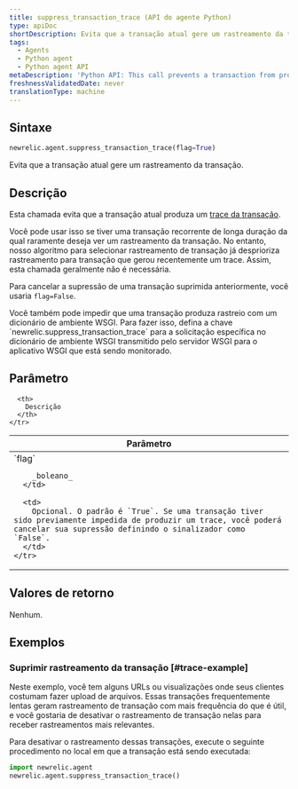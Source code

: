 ```yaml
---
title: suppress_transaction_trace (API do agente Python)
type: apiDoc
shortDescription: Evita que a transação atual gere um rastreamento da transação.
tags:
  - Agents
  - Python agent
  - Python agent API
metaDescription: 'Python API: This call prevents a transaction from producing a transaction trace.'
freshnessValidatedDate: never
translationType: machine
---
```


## Sintaxe

```py
newrelic.agent.suppress_transaction_trace(flag=True)
```

Evita que a transação atual gere um rastreamento da transação.

## Descrição

Esta chamada evita que a transação atual produza um [trace da transação](/docs/apm/transactions/transaction-traces/introduction-transaction-traces).

Você pode usar isso se tiver uma transação recorrente de longa duração da qual raramente deseja ver um rastreamento da transação. No entanto, nosso algoritmo para selecionar rastreamento de transação já desprioriza rastreamento para transação que gerou recentemente um trace. Assim, esta chamada geralmente não é necessária.

Para cancelar a supressão de uma transação suprimida anteriormente, você usaria `flag=False`.

<Callout variant="tip">
  Você também pode impedir que uma transação produza rastreio com um dicionário de ambiente WSGI. Para fazer isso, defina a chave `newrelic.suppress_transaction_trace` para a solicitação específica no dicionário de ambiente WSGI transmitido pelo servidor WSGI para o aplicativo WSGI que está sendo monitorado.
</Callout>

## Parâmetro

<table>
  <thead>
    <tr>
      <th width="25%">
        Parâmetro
      </th>

      <th>
        Descrição
      </th>
    </tr>
  </thead>

  <tbody>
    <tr>
      <td>
        `flag`

        _boleano_
      </td>

      <td>
        Opcional. O padrão é `True`. Se uma transação tiver sido previamente impedida de produzir um trace, você poderá cancelar sua supressão definindo o sinalizador como `False`.
      </td>
    </tr>
  </tbody>
</table>

## Valores de retorno

Nenhum.

## Exemplos

### Suprimir rastreamento da transação [#trace-example]

Neste exemplo, você tem alguns URLs ou visualizações onde seus clientes costumam fazer upload de arquivos. Essas transações frequentemente lentas geram rastreamento de transação com mais frequência do que é útil, e você gostaria de desativar o rastreamento de transação nelas para receber rastreamentos mais relevantes.

Para desativar o rastreamento dessas transações, execute o seguinte procedimento no local em que a transação está sendo executada:

```py
import newrelic.agent
newrelic.agent.suppress_transaction_trace()
```